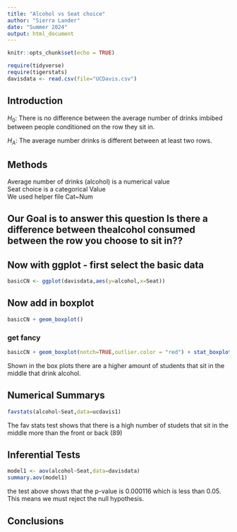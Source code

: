 ```yaml
---
title: "Alcohol vs Seat choice"
author: "Sierra Lander"
date: "Summer 2024"
output: html_document
---
```


```r
knitr::opts_chunk$set(echo = TRUE)
```

```r
require(tidyverse)
require(tigerstats)
davisdata <- read.csv(file="UCDavis.csv")
```

## Introduction 

$H_0$:  There is no difference between the average number of drinks imbibed between people conditioned on the row they sit in.   

$H_A$: The average number drinks is different between at least two rows.   


## Methods 

Average number of drinks (alcohol) is a numerical value    
Seat choice is a categorical Value    
 We used helper file Cat~Num    



## Our Goal is to answer this question Is there a difference between thealcohol consumed between the row  you choose to sit in??

## Now with ggplot - first select the basic data

```r
basicCN <- ggplot(davisdata,aes(y=alcohol,x=Seat))
```
## Now add in boxplot

```r
basicCN + geom_boxplot()
```

### get fancy  

```r
basicCN + geom_boxplot(notch=TRUE,outlier.color = "red") + stat_boxplot(geom ='errorbar') + labs(title="Fancy notch boxplot \n with 2 lines")
```


  Shown in the box plots there are a higher amount of students that sit in the middle that drink alcohol.
  




## Numerical Summarys 


```r
favstats(alcohol~Seat,data=ucdavis1)
```
The fav stats test shows that there is a high number of studets that sit in the middle more than the front or back (89)  


## Inferential Tests


```r
model1 <- aov(alcohol~Seat,data=davisdata)
summary.aov(model1)
```

the test above shows that the p-value is 0.000116 which is less than 0.05. This means we must reject the null hypothesis.



## Conclusions

  
  
  
  
  
  
